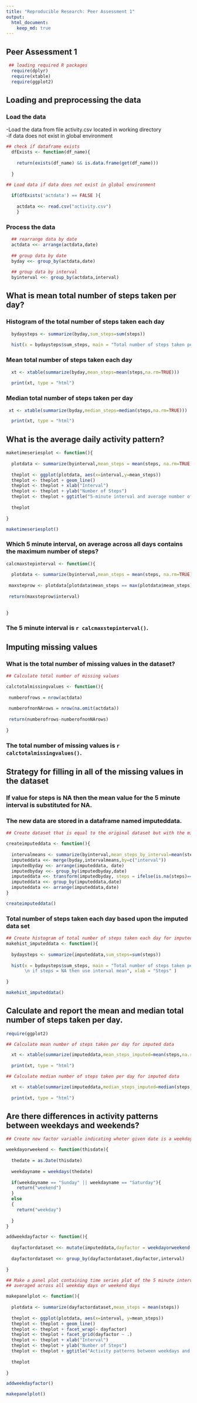 ```yaml
---
title: "Reproducible Research: Peer Assessment 1"
output: 
  html_document:
    keep_md: true
---
```


## Peer Assessment 1

``` r
 ## loading required R packages
  require(dplyr)
  require(xtable)
  require(ggplot2)
```


## Loading and preprocessing the data

### Load the data
-Load the data from file activity.csv located in working directory  
-if data does not exist in global environment  

``` r
## check if dataframe exists
  dfExists <- function(df_name){
    
    return(exists(df_name) && is.data.frame(get(df_name)))
    
  }  

## Load data if data does not exist in global environment
  
  if(dfExists('actdata') == FALSE ){
    
    actdata <<- read.csv("activity.csv")
    }
```
### Process the data

``` r
  ## rearrange data by date
  actdata <<- arrange(actdata,date)
  
  ## group data by date
  byday <<- group_by(actdata,date)
  
  ## group data by interval
  byinterval <<- group_by(actdata,interval)
```

## What is mean total number of steps taken per day?

### Histogram of the total number of steps taken each day
``` r
 
  bydaysteps <- summarize(byday,sum_steps=sum(steps))
  
  hist(x = bydaysteps$sum_steps, main = "Total number of steps taken per day", xlab = "Steps" )

```

### Mean total number of steps taken each day
``` r

  xt <- xtable(summarize(byday,mean_steps=mean(steps,na.rm=TRUE)))
 
  print(xt, type = "html")

```
### Median total number of steps taken per day
``` r
 xt <- xtable(summarize(byday,median_steps=median(steps,na.rm=TRUE)))

  print(xt, type = "html")

```
 
## What is the average daily activity pattern?

```r

maketimeseriesplot <- function(){
  
  plotdata <- summarize(byinterval,mean_steps = mean(steps, na.rm=TRUE))
  
  theplot <- ggplot(plotdata, aes(x=interval,y=mean_steps))
  theplot <- theplot + geom_line()
  theplot <- theplot + xlab("Interval")
  theplot <- theplot + ylab("Number of Steps")
  theplot <- theplot + ggtitle("5-minute interval and average number of steps taken across all days")
  
  theplot
  
}

maketimeseriesplot()

```
### Which 5 minute interval, on average across all days contains the maximum number of steps?

```r
calcmaxstepinterval <- function(){
  
  plotdata <- summarize(byinterval,mean_steps = mean(steps, na.rm=TRUE))
  
 maxsteprow <- plotdata[plotdata$mean_steps == max(plotdata$mean_steps), ]
 
 return(maxsteprow$interval)
  
  
}

```
### The 5 minute interval is `r calcmaxstepinterval()`.  

## Imputing missing values

### What is the total number of missing values in the dataset?
```r

## Calculate total number of missing values 

calctotalmissingvalues <- function(){
  
 numberofrows = nrow(actdata)
 
 numberofnonNArows = nrow(na.omit(actdata))
 
 return(numberofrows-numberofnonNArows)
 
}

``` 

### The total number of missing values is `r calctotalmissingvalues()`.


## Strategy for filling in all of the missing values in the dataset
### If value for steps is NA then the mean value for the 5 minute interval is substituted for NA.
### The new data are stored in a dataframe named imputeddata.

```r

## Create dataset that is equal to the original dataset but with the missing data filled in.

createimputeddata <- function(){
  
  intervalmeans <- summarize(byinterval,mean_steps_by_interval=mean(steps,na.rm=TRUE))
  imputeddata <<- merge(byday,intervalmeans,by=c("interval"))
  imputedbyday <<- arrange(imputeddata, date)
  imputedbyday <<- group_by(imputedbyday,date)
  imputeddata <<- transform(imputedbyday, steps = ifelse(is.na(steps)==FALSE,steps,mean_steps_by_interval))
  imputeddata <<- group_by(imputeddata,date)
  imputeddata <<- arrange(imputeddata,date) 
}

createimputeddata()

```

### Total number of steps taken each day based upon the imputed data set
```r
## Create histogram of total number of steps taken each day for imputed dataset
makehist_imputeddata <- function(){
  
  bydaysteps <- summarize(imputeddata,sum_steps=sum(steps))
  
  hist(x = bydaysteps$sum_steps, main = "Total number of steps taken per day 
       \n if steps = NA then use interval mean", xlab = "Steps" )
  
}

makehist_imputeddata()
```

## Calculate and report the mean and median total number of steps taken per day.
``` r

require(ggplot2)

## Calculate mean number of steps taken per day for imputed data

  xt <- xtable(summarize(imputeddata,mean_steps_imputed=mean(steps,na.rm=TRUE)))
  
  print(xt, type = "html")

```
```r
## Calculate median number of steps taken per day for imputed data

  xt <- xtable(summarize(imputeddata,median_steps_imputed=median(steps,na.rm=TRUE)))
  
  print(xt, type = "html")

```

## Are there differences in activity patterns between weekdays and weekends?

```r

## Create new factor variable indicating wheter given date is a weekday or weekend

weekdayorweekend <- function(thisdate){
  
  thedate = as.Date(thisdate)
  
  weekdayname = weekdays(thedate)
  
  if(weekdayname == "Sunday" || weekdayname == "Saturday"){
    return("weekend")
  }
  else
  {
    return("weekday")
    
  }
}

addweekdayfactor <- function(){
  
  dayfactordataset <<- mutate(imputeddata,dayfactor = weekdayorweekend(date))
  
  dayfactordataset <<- group_by(dayfactordataset,dayfactor,interval)
   
}

## Make a panel plot containing time series plot of the 5 minute interval and average number of steps taken 
## averaged across all weekday days or weekend days

makepanelplot <- function(){
  
  plotdata <- summarize(dayfactordataset,mean_steps = mean(steps))
  
  theplot <- ggplot(plotdata, aes(x=interval, y=mean_steps))
  theplot <- theplot + geom_line()
  theplot <- theplot + facet_wrap(~ dayfactor)
  theplot <- theplot + facet_grid(dayfactor ~ .) 
  theplot <- theplot + xlab("Interval")
  theplot <- theplot + ylab("Number of Steps")
  theplot <- theplot + ggtitle("Activity patterns between weekdays and weekends")
  
  theplot
  
}

addweekdayfactor()

makepanelplot()
```

